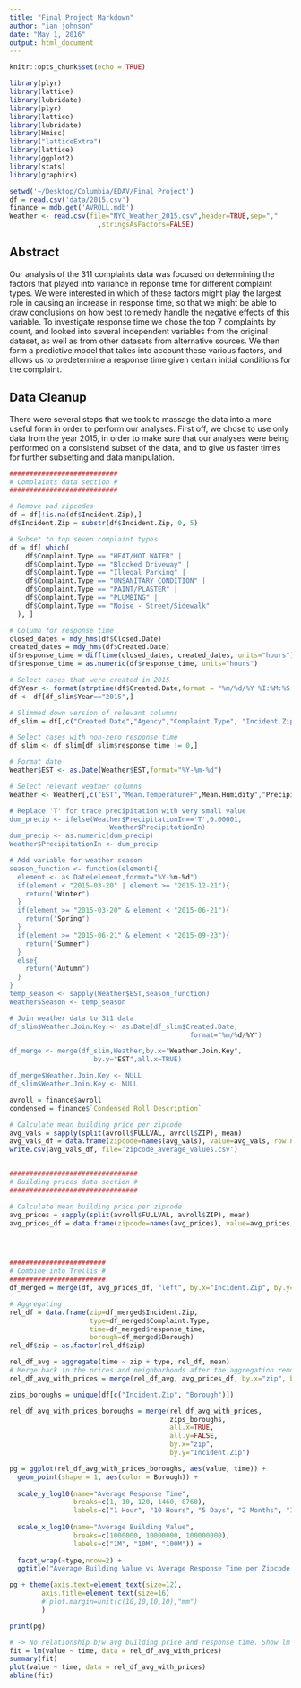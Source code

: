 ```yaml
---
title: "Final Project Markdown"
author: "ian johnson"
date: "May 1, 2016"
output: html_document
---
```



```r
knitr::opts_chunk$set(echo = TRUE)

library(plyr)
library(lattice)
library(lubridate)
library(plyr)
library(lattice)
library(lubridate)
library(Hmisc)
library("latticeExtra")
library(lattice)
library(ggplot2)
library(stats)
library(graphics)

setwd('~/Desktop/Columbia/EDAV/Final Project')
df = read.csv('data/2015.csv')
finance = mdb.get('AVROLL.mdb')
Weather <- read.csv(file="NYC_Weather_2015.csv",header=TRUE,sep=","
                      ,stringsAsFactors=FALSE)
```



## Abstract

Our analysis of the 311 complaints data was focused on determining the factors that played into variance in reponse time for different complaint types. We were interested in which of these factors might play the largest role in causing an increase in response time, so that we might be able to draw conclusions on how best to remedy handle the negative effects of this variable. To investigate response time we chose the top 7 complaints by count, and looked into several independent variables from the original dataset, as well as from other datasets from alternative sources. We then form a predictive model that takes into account these various factors, and allows us to predetermine a response time given certain initial conditions for the complaint. 


## Data Cleanup

There were several steps that we took to massage the data into a more useful form in order to perform our analyses. First off, we chose to use only data from the year 2015, in order to make sure that our analyses were being performed on a consistend subset of the data, and to give us faster times for further subsetting and data manipulation. 


```r

###########################
# Complaints data section #
###########################

# Remove bad zipcodes
df = df[!is.na(df$Incident.Zip),]
df$Incident.Zip = substr(df$Incident.Zip, 0, 5)

# Subset to top seven complaint types
df = df[ which(
    df$Complaint.Type == "HEAT/HOT WATER" |
    df$Complaint.Type == "Blocked Driveway" |
    df$Complaint.Type == "Illegal Parking" |
    df$Complaint.Type == "UNSANITARY CONDITION" |
    df$Complaint.Type == "PAINT/PLASTER" |
    df$Complaint.Type == "PLUMBING" |
    df$Complaint.Type == "Noise - Street/Sidewalk"
  ), ]

# Column for response time
closed_dates = mdy_hms(df$Closed.Date)
created_dates = mdy_hms(df$Created.Date)
df$response_time = difftime(closed_dates, created_dates, units="hours")
df$response_time = as.numeric(df$response_time, units="hours")

# Select cases that were created in 2015
df$Year <- format(strptime(df$Created.Date,format = "%m/%d/%Y %I:%M:%S %p"),"%Y")
df <- df[df_slim$Year=="2015",]

# Slimmed down version of relevant columns
df_slim = df[,c("Created.Date","Agency","Complaint.Type", "Incident.Zip", "response_time")]

# Select cases with non-zero response time
df_slim <- df_slim[df_slim$response_time != 0,]
```


```r
# Format date
Weather$EST <- as.Date(Weather$EST,format="%Y-%m-%d")

# Select relevant weather columns
Weather <- Weather[,c("EST","Mean.TemperatureF",Mean.Humidity","PrecipitationIn")]

# Replace 'T' for trace precipitation with very small value
dum_precip <- ifelse(Weather$PrecipitationIn=='T',0.00001,
                         Weather$PrecipitationIn)
dum_precip <- as.numeric(dum_precip)
Weather$PrecipitationIn <- dum_precip

# Add variable for weather season
season_function <- function(element){
  element <- as.Date(element,format="%Y-%m-%d")
  if(element < "2015-03-20" | element >= "2015-12-21"){
    return("Winter")
  }
  if(element >= "2015-03-20" & element < "2015-06-21"){
    return("Spring")
  }
  if(element >= "2015-06-21" & element < "2015-09-23"){
    return("Summer")
  }
  else{
    return("Autumn")
  }
}
temp_season <- sapply(Weather$EST,season_function)
Weather$Season <- temp_season

# Join weather data to 311 data
df_slim$Weather.Join.Key <- as.Date(df_slim$Created.Date,
                                             format="%m/%d/%Y")

df_merge <- merge(df_slim,Weather,by.x="Weather.Join.Key",
                     by.y="EST",all.x=TRUE)

df_merge$Weather.Join.Key <- NULL
df_slim$Weather.Join.Key <- NULL
```





```r

avroll = finance$avroll
condensed = finance$`Condensed Roll Description`

# Calculate mean building price per zipcode
avg_vals = sapply(split(avroll$FULLVAL, avroll$ZIP), mean) 
avg_vals_df = data.frame(zipcode=names(avg_vals), value=avg_vals, row.names=NULL)
write.csv(avg_vals_df, file='zipcode_average_values.csv')


################################
# Building prices data section #
################################

# Calculate mean building price per zipcode
avg_prices = sapply(split(avroll$FULLVAL, avroll$ZIP), mean) 
avg_prices_df = data.frame(zipcode=names(avg_prices), value=avg_prices, row.names=NULL)




########################
# Combine into Trellis #
########################
df_merged = merge(df, avg_prices_df, "left", by.x="Incident.Zip", by.y="zipcode")

# Aggregating
rel_df = data.frame(zip=df_merged$Incident.Zip,
                    type=df_merged$Complaint.Type,
                    time=df_merged$response_time,
                    borough=df_merged$Borough)
rel_df$zip = as.factor(rel_df$zip)

rel_df_avg = aggregate(time ~ zip + type, rel_df, mean)
# Merge back in the prices and neighborhoods after the aggregation removes them
rel_df_avg_with_prices = merge(rel_df_avg, avg_prices_df, by.x="zip", by.y="zipcode")

zips_boroughs = unique(df[c("Incident.Zip", "Borough")])

rel_df_avg_with_prices_boroughs = merge(rel_df_avg_with_prices,
                                        zips_boroughs,
                                        all.x=TRUE,
                                        all.y=FALSE,
                                        by.x="zip",
                                        by.y="Incident.Zip")

pg = ggplot(rel_df_avg_with_prices_boroughs, aes(value, time)) + 
  geom_point(shape = 1, aes(color = Borough)) + 
  
  scale_y_log10(name="Average Response Time",
                breaks=c(1, 10, 120, 1460, 8760),
                labels=c("1 Hour", "10 Hours", "5 Days", "2 Months", "1 Year")) + 
  
  scale_x_log10(name="Average Building Value",
                breaks=c(1000000, 10000000, 100000000),
                labels=c("1M", "10M", "100M")) + 
  
  facet_wrap(~type,nrow=2) + 
  ggtitle("Average Building Value vs Average Response Time per Zipcode across Top 7 Complaints")

pg + theme(axis.text=element_text(size=12),
        axis.title=element_text(size=16)
        # plot.margin=unit(c(10,10,10,10),"mm")
        )

print(pg)

# -> No relationship b/w avg building price and response time. Show lm stats to confirm:
fit = lm(value ~ time, data = rel_df_avg_with_prices)
summary(fit)
plot(value ~ time, data = rel_df_avg_with_prices)
abline(fit)

```



